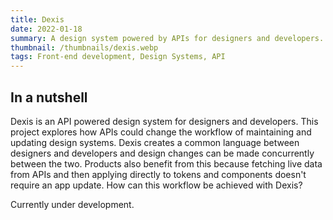 ```yaml
---
title: Dexis
date: 2022-01-18
summary: A design system powered by APIs for designers and developers.
thumbnail: /thumbnails/dexis.webp
tags: Front-end development, Design Systems, API
---
```


## In a nutshell
Dexis is an API powered design system for designers and developers. This project explores how APIs could change the
workflow of maintaining and updating design systems. Dexis creates a common language between designers and developers
and design changes can be made concurrently between the two. Products also benefit from this because fetching live data
from APIs and then applying directly to tokens and components doesn't require an app update. How can this workflow be
achieved with Dexis?

Currently under development.